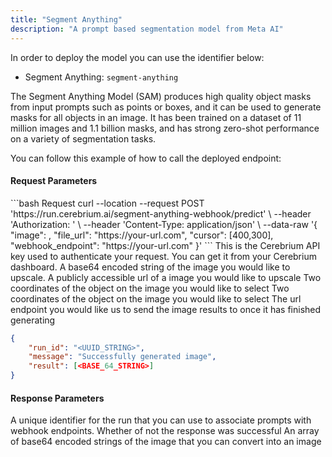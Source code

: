 ```yaml
---
title: "Segment Anything"
description: "A prompt based segmentation model from Meta AI"
---
```


In order to deploy the model you can use the identifier below:

- Segment Anything: `segment-anything`

The Segment Anything Model (SAM) produces high quality object masks from input prompts such as points or boxes, and it can be used to generate masks for all objects in an image. It has been trained on a dataset of 11 million images and 1.1 billion masks, and has strong zero-shot performance on a variety of segmentation tasks.

You can follow this example of how to call the deployed endpoint:

#### Request Parameters

<RequestExample>
```bash Request
  curl --location --request POST 'https://run.cerebrium.ai/segment-anything-webhook/predict' \
      --header 'Authorization: <API_KEY>' \
      --header 'Content-Type: application/json' \
      --data-raw '{
        "image": <BASE_64_STRING>,
        "file_url": "https://your-url.com",
        "cursor": [400,300],
        "webhook_endpoint": "https://your-url.com"
      }'
```
</RequestExample>

<ParamField header="Authorization" type="string" required>
  This is the Cerebrium API key used to authenticate your request. You can get it from your Cerebrium dashboard.
</ParamField>
<ParamField body="image" type="string" optional>
  A base64 encoded string of the image you would like to upscale.
</ParamField>
<ParamField body="file_url" type="string" optional>
  A publicly accessible url of a image you would like to upscale
</ParamField>
<ParamField body="cursor" type="list" required>
  Two coordinates of the object on the image you would like to select
</ParamField>
<ParamField body="cursor" type="list" required>
  Two coordinates of the object on the image you would like to select
</ParamField>
<ParamField body="webhook_endpoint" type="string" optional>
   The url endpoint you would like us to send the image results to once it has finished generating
</ParamField>
<ResponseExample>

```json Response
{
    "run_id": "<UUID_STRING>",
    "message": "Successfully generated image",
    "result": [<BASE_64_STRING>]
}
```

</ResponseExample>

#### Response Parameters

<ResponseField name="run_id" type="string" required>
  A unique identifier for the run that you can use to associate prompts with
  webhook endpoints.
</ResponseField>
<ResponseField name="message" type="string" required>
  Whether of not the response was successful
</ResponseField>
<ResponseField name="result" type="string" required>
  An array of base64 encoded strings of the image that you can convert into an
  image
</ResponseField>

